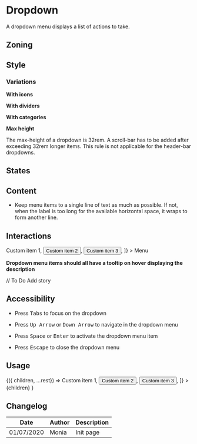 

<Meta title="Components/Dropdown" component={Dropdown} />

<FigmaLink href="https://www.figma.com/file/IUeLBwjDCMkpdO7OtZ29u1/Dropdown" />

# Dropdown

A dropdown menu displays a list of actions to take.

## Zoning

<FigmaImage src="https://www.figma.com/file/2Sw2IvUHZ9F2srJ3L8AWxr/%F0%9F%93%90-Zoning?node-id=1%3A22" alt="zoning image for dropdown" />

## Style

### Variations

**With icons**

<FigmaImage src="https://www.figma.com/file/IUeLBwjDCMkpdO7OtZ29u1/Dropdown?node-id=3%3A319" alt="dropdown with icons" />


**With dividers** 

<FigmaImage src="https://www.figma.com/file/IUeLBwjDCMkpdO7OtZ29u1/Dropdown?node-id=3%3A391" alt="dropdown with dividers" />


**With categories**

<FigmaImage src="https://www.figma.com/file/IUeLBwjDCMkpdO7OtZ29u1/Dropdown?node-id=3%3A357" alt="dropdown with categories" />


**Max height**

The max-height of a dropdown is 32rem. A scroll-bar has to be added after exceeding 32rem longer items.
This rule is not applicable for the header-bar dropdowns.

## States

<FigmaImage src="https://www.figma.com/file/IUeLBwjDCMkpdO7OtZ29u1/Dropdown?node-id=3%3A250" alt="dropdown behaviors" />


## Content

<Use>
	<Use.Do>
		<ul>
			<li>
				Keep menu items to a single line of text as much as possible. If not, when the label is too long for the available horizontal space, it wraps to form another line.
			</li>
    </ul>
	</Use.Do>
</Use>


## Interactions

<Canvas>
  <Story name="information">
	<Dropdown
		as={Button}
		aria-label="Custom menu"
		items={[
			<button>Custom item 1</button>,
			<button>Custom item 2</button>,
			<button>Custom item 3</button>,
		]}
	>
		Menu
	</Dropdown>
  </Story>
</Canvas>

**Dropdown menu items should all have a tooltip on hover displaying the description**

// To Do Add story


## Accessibility

- Press <kbd>Tabs</kbd> to focus on the dropdown

- Press <kbd>Up Arrow</kbd> or <kbd>Down Arrow</kbd> to navigate in the dropdown menu

- Press <kbd>Space</kbd> or <kbd>Enter</kbd> to activate the dropdown menu item

- Press <kbd>Escape</kbd> to close the dropdown menu

## Usage

<Canvas>
  <Story
    name="usage"
    height="20rem"
    args={{
      children: 'Lorem ipsum',
    }}
  >
    {({ children, ...rest}) => <Dropdown
                                {...rest}
                                as={Link}
                           		items={[
                                   <button>Custom item 1</button>,
                                   <button>Custom item 2</button>,
                                   <button>Custom item 3</button>,
                               ]}
                            >
                                {children}
                            </Dropdown>}
  </Story>
</Canvas>

<ArgsTable story="usage" />


## Changelog

| Date       | Author | Description |
| ---------- | ------ | ----------- |
| 01/07/2020 | Monia  | Init page   |
